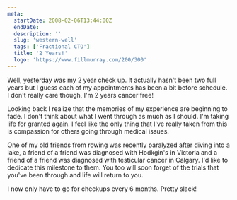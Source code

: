 ```yaml
---
meta:
  startDate: 2008-02-06T13:44:00Z
  endDate:
  description: ''
  slug: 'western-well'
  tags: ['Fractional CTO']
  title: '2 Years!'
  logo: 'https://www.fillmurray.com/200/300'
---
```


Well, yesterday was my 2 year check up. It actually hasn't been two full years
but I guess each of my appointments has been a bit before schedule. I don't
really care though, I'm 2 years cancer free!

Looking back I realize that the memories of my experience are beginning to fade.
I don't think about what I went through as much as I should. I'm taking life for
granted again. I feel like the only thing that I've really taken from this is
compassion for others going through medical issues.

One of my old friends from rowing was recently paralyzed after diving into a
lake, a friend of a friend was diagnosed with Hodkgin's in Victoria and a friend
of a friend was diagnosed with testicular cancer in Calgary. I'd like to
dedicate this milestone to them. You too will soon forget of the trials that
you've been through and life will return to you.

I now only have to go for checkups every 6 months. Pretty slack!
